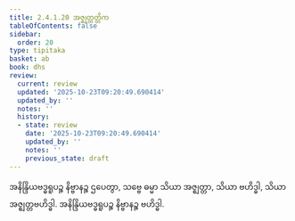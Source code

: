```yaml
---
title: 2.4.1.20 အဇ္ဈတ္တတ္တိက
tableOfContents: false
sidebar:
  order: 20
type: tipitaka
basket: ab
book: dhs
review:
  current: review
  updated: '2025-10-23T09:20:49.690414'
  updated_by: ''
  notes: ''
  history:
  - state: review
    date: '2025-10-23T09:20:49.690414'
    updated_by: ''
    notes: ''
    previous_state: draft
---
```



<ReviewStatus review={frontmatter.review} showDetails={true} />

<HypothesisAnnotation frontmatter={frontmatter} />

<DynamicBreadcrumb />

<Division number="1435" book="dhs" e="ch" v="29" p="273">

<Paragraph number="2141" book="dhs">
အနိန္ဒြိယဗဒ္ဓရူပဉ္စ နိဗ္ဗာနဉ္စ ဌပေတွာ, သဗ္ဗေ ဓမ္မာ သိယာ အဇ္ဈတ္တာ, သိယာ ဗဟိဒ္ဓါ, သိယာ အဇ္ဈတ္တဗဟိဒ္ဓါ. အနိန္ဒြိယဗဒ္ဓရူပဉ္စ နိဗ္ဗာနဉ္စ ဗဟိဒ္ဓါ.
</Paragraph>
</Division>